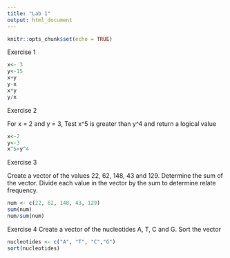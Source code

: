 ```yaml
---
title: "Lab 1"
output: html_document
---
```


```r
knitr::opts_chunk$set(echo = TRUE)
```

Exercise 1
```r
x<- 3
y<-15
x+y
y-x
x*y
y/x
```

Exercise 2

For x = 2 and y = 3, Test x^5 is greater than y^4 and return a logical value
```r
x<-2
y<-3
x^5>y^4
```

Exercise 3

Create a vector of the values 22, 62, 148, 43 and 129. Determine the sum of the vector. Divide each value in the vector by the sum to determine relate frequency.
```r
num <- c(22, 62, 148, 43, 129)
sum(num)
num/sum(num)
```

Exercise 4
Create a vector of the nucleotides A, T, C and G. Sort the vector
```r
nucleotides <- c("A", "T", "C","G")
sort(nucleotides)
```